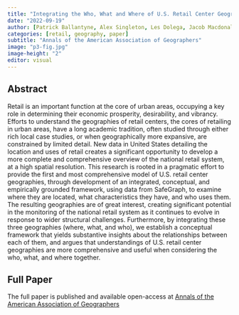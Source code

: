 ```yaml
---
title: "Integrating the Who, What and Where of U.S. Retail Center Geographies"
date: "2022-09-19"
author: [Patrick Ballantyne, Alex Singleton, Les Dolega, Jacob Macdonald]
categories: [retail, geography, paper]
subtitle: "Annals of the American Association of Geographers"
image: "p3-fig.jpg"
image-height: "2"
editor: visual
---
```


## Abstract

Retail is an important function at the core of urban areas, occupying a key role in determining their economic prosperity, desirability, and vibrancy. Efforts to understand the geographies of retail centers, the cores of retailing in urban areas, have a long academic tradition, often studied through either rich local case studies, or when geographically more expansive, are constrained by limited detail. New data in United States detailing the location and uses of retail creates a significant opportunity to develop a more complete and comprehensive overview of the national retail system, at a high spatial resolution. This research is rooted in a pragmatic effort to provide the first and most comprehensive model of U.S. retail center geographies, through development of an integrated, conceptual, and empirically grounded framework, using data from SafeGraph, to examine where they are located, what characteristics they have, and who uses them. The resulting geographies are of great interest, creating significant potential in the monitoring of the national retail system as it continues to evolve in response to wider structural challenges. Furthermore, by integrating these three geographies (where, what, and who), we establish a conceptual framework that yields substantive insights about the relationships between each of them, and argues that understandings of U.S. retail center geographies are more comprehensive and useful when considering the who, what, and where together.

## Full Paper

The full paper is published and available open-access at [Annals of the American Association of Geographers](https://www.tandfonline.com/doi/full/10.1080/24694452.2022.2098087)